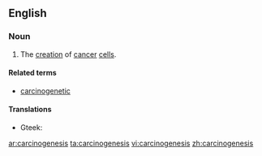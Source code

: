 ==English==
{{wikipedia}}
===Noun===
{{en-noun|carcinogeneses|-}}

#{{pathology}} The [[creation]] of [[cancer]] [[cell]]s.

====Related terms====
*[[carcinogenetic]]

====Translations====
{{trans-top|the creation of cancer cells}}
* Gteek: {{t|el|καρκινογένεση|f|tr=karkinoγénesi}}
{{trans-mid}}
{{trans-bottom}}

[[ar:carcinogenesis]]
[[ta:carcinogenesis]]
[[vi:carcinogenesis]]
[[zh:carcinogenesis]]